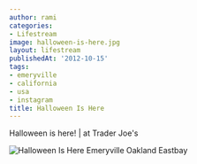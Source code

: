 ```yaml
---
author: rami
categories:
- Lifestream
image: halloween-is-here.jpg
layout: lifestream
publishedAt: '2012-10-15'
tags:
- emeryville
- california
- usa
- instagram
title: Halloween Is Here
---
```


Halloween is here! | at Trader Joe's

![Halloween Is Here Emeryville Oakland Eastbay](/assets/images/content/lifestream/halloween-is-here.jpg)
